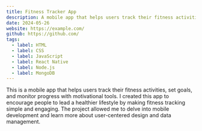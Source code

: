 ```yaml
---
title: Fitness Tracker App
description: A mobile app that helps users track their fitness activities, set goals, and monitor progress with motivational tools.
date: 2024-05-26
website: https://example.com/
github: https://github.com/
tags:
  - label: HTML
  - label: CSS
  - label: JavaScript
  - label: React Native
  - label: Node.js
  - label: MongoDB
---
```


This is a mobile app that helps users track their fitness activities, set goals, and monitor progress with motivational tools. I created this app to encourage people to lead a healthier lifestyle by making fitness tracking simple and engaging. The project allowed me to delve into mobile development and learn more about user-centered design and data management.
